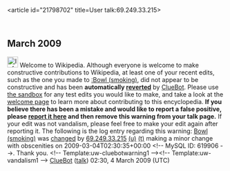 <article id="21798702" title=User talk:69.249.33.215>
	<talkpage id="21798702" title="User talk:69.249.33.215">


== March 2009 ==
[[Image:Information.svg|left|25px]] Welcome to Wikipedia. Although everyone is welcome to make constructive contributions to Wikipedia, at least one of your recent edits, such as the one you made to [[:Bowl (smoking)]], did not appear to be constructive and has been '''automatically [[Help:Reverting|reverted]]''' by [[User:ClueBot|ClueBot]].  Please use [[Wikipedia:Sandbox|the sandbox]] for any test edits you would like to make, and take a look at the [[Wikipedia:Introduction|welcome page]] to learn more about contributing to this encyclopedia.  '''If you believe there has been a mistake and would like to report a false positive, please [[User:ClueBot/FalsePositives|report it here]] and then remove this warning from your talk page.'''  If your edit was not vandalism, please feel free to make your edit again after reporting it. The following is the log entry regarding this warning: [[Bowl (smoking)]] was [http://en.wikipedia.org/w/index.php?title=Bowl+%28smoking%29&amp;diff=274832774&amp;oldid=273497750 changed] by [[Special:Contributions/69.249.33.215|69.249.33.215]] [[User:69.249.33.215|(u)]] [[User talk:69.249.33.215|(t)]] making a minor change with obscenities on 2009-03-04T02:30:35+00:00 &lt;!-- MySQL ID: 619906 --&gt;. Thank you. &lt;!-- Template:uw-cluebotwarning1 --&gt;&lt;!-- Template:uw-vandalism1 --&gt; [[User:ClueBot|ClueBot]] ([[User talk:ClueBot|talk]]) 02:30, 4 March 2009 (UTC)
	</talkpage>
</article>